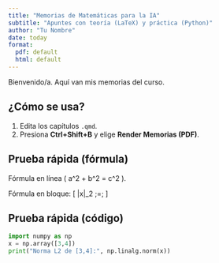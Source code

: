 ```yaml
---
title: "Memorias de Matemáticas para la IA"
subtitle: "Apuntes con teoría (LaTeX) y práctica (Python)"
author: "Tu Nombre"
date: today
format:
  pdf: default
  html: default
---
```


Bienvenido/a. Aquí van mis memorias del curso.

## ¿Cómo se usa?
1. Edita los capítulos `.qmd`.
2. Presiona **Ctrl+Shift+B** y elige **Render Memorias (PDF)**.

## Prueba rápida (fórmula)
Fórmula en línea \( a^2 + b^2 = c^2 \).

Fórmula en bloque:
\[
\|x\|_2 \;=\; \sqrt{\sum_{i=1}^{n} x_i^2}
\]

## Prueba rápida (código)
```python
import numpy as np
x = np.array([3,4])
print("Norma L2 de [3,4]:", np.linalg.norm(x))
```